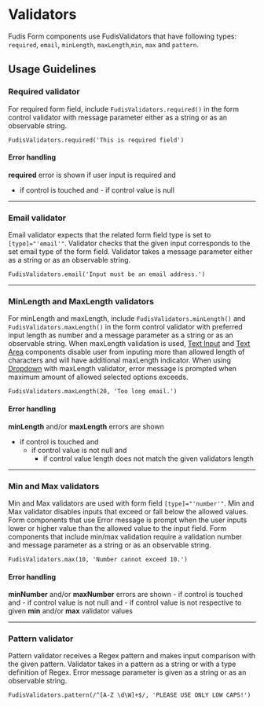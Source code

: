 
<Meta title="Utilities/Validators" />

# Validators

Fudis Form components use FudisValidators that have following types: `required`, `email`, `minLength`, `maxLength`,`min`, `max` and `pattern`.

## Usage Guidelines


### Required validator

For required form field, include `FudisValidators.required()` in the form control validator with message parameter either as a string or as an observable string.

```
FudisValidators.required('This is required field')
```
#### Error handling

**required** error is shown if user input is required and
- if control is touched and
		- if control value is null

---

### Email validator

Email validator expects that the related form field type is set to `[type]="'email'"`. Validator checks that the given input corresponds to the set email type of the form field. 
Validator takes a message parameter either as a string or as an observable string.

```
FudisValidators.email('Input must be an email address.')
```

---

### MinLength and MaxLength validators

For minLength and maxLength, include `FudisValidators.minLength()` and `FudisValidators.maxLength()` in the form control validator with preferred input length as number and a message parameter as a string or as an observable string.
When maxLength validation is used, [Text Input](/docs/components-form-text-input--documentation) and [Text Area](/docs/components-form-text-area--documentation) components disable user from inputing more than allowed length of characters and will have additional maxLength indicator.
When using [Dropdown](/docs/components-form-dropdown--documentation) with maxLength validator, error message is prompted when maximum amount of allowed selected options exceeds.


```
FudisValidators.maxLength(20, 'Too long email.')
```
#### Error handling

**minLength** and/or **maxLength** errors are shown
- if control is touched and
	- if control value is not null and
		- if control value length does not match the given validators length

---

### Min and Max validators

Min and Max validators are used with form field `[type]="'number'"`. Min and Max validator disables inputs that exceed or fall below the allowed values.
Form components that use Error message is prompt when the user inputs lower or higher value than the allowed value to the input field. 
Form components that include min/max validation require a validation number and message parameter as a string or as an observable string.
```
FudisValidators.max(10, 'Number cannot exceed 10.')

```
#### Error handling

**minNumber** and/or **maxNumber** errors are shown
	- if control is touched and
		- if control value is not null and
			- if control value is not respective to given **min** and/or **max** validator values

---

### Pattern validator

Pattern validator receives a Regex pattern and makes input comparison with the given pattern. 
Validator takes in a pattern as a string or with a type definition of Regex. Error message parameter is given as a string or as an observable string.

```
FudisValidators.pattern(/^[A-Z \d\W]+$/, 'PLEASE USE ONLY LOW CAPS!')

```